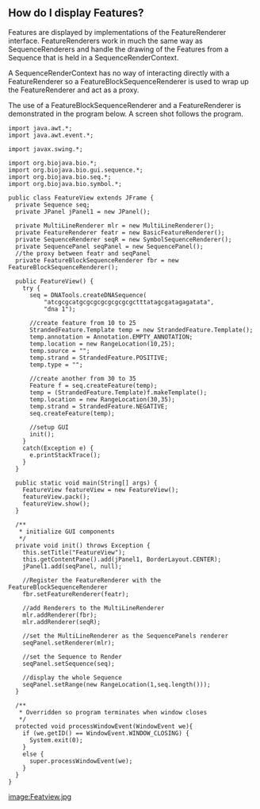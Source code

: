 == How do I display Features? ==

Features are displayed by implementations of the FeatureRenderer interface. FeatureRenderers work in much the same way as SequenceRenderers and handle the drawing of the Features from a Sequence that is held in a SequenceRenderContext.

A SequenceRenderContext has no way of interacting directly with a FeatureRenderer so a FeatureBlockSequenceRenderer is used to wrap up the FeatureRenderer and act as a proxy.

The use of a FeatureBlockSequenceRenderer and a FeatureRenderer is demonstrated in the program below. A screen shot follows the program.

<pre>
import java.awt.*;
import java.awt.event.*;

import javax.swing.*;

import org.biojava.bio.*;
import org.biojava.bio.gui.sequence.*;
import org.biojava.bio.seq.*;
import org.biojava.bio.symbol.*;

public class FeatureView extends JFrame {
  private Sequence seq;
  private JPanel jPanel1 = new JPanel();

  private MultiLineRenderer mlr = new MultiLineRenderer();
  private FeatureRenderer featr = new BasicFeatureRenderer();
  private SequenceRenderer seqR = new SymbolSequenceRenderer();
  private SequencePanel seqPanel = new SequencePanel();
  //the proxy between featr and seqPanel
  private FeatureBlockSequenceRenderer fbr = new FeatureBlockSequenceRenderer();

  public FeatureView() {
    try {
      seq = DNATools.createDNASequence(
          "atcgcgcatgcgcgcgcgcgcgcgctttatagcgatagagatata",
          "dna 1");

      //create feature from 10 to 25
      StrandedFeature.Template temp = new StrandedFeature.Template();
      temp.annotation = Annotation.EMPTY_ANNOTATION;
      temp.location = new RangeLocation(10,25);
      temp.source = "";
      temp.strand = StrandedFeature.POSITIVE;
      temp.type = "";

      //create another from 30 to 35
      Feature f = seq.createFeature(temp);
      temp = (StrandedFeature.Template)f.makeTemplate();
      temp.location = new RangeLocation(30,35);
      temp.strand = StrandedFeature.NEGATIVE;
      seq.createFeature(temp);

      //setup GUI
      init();
    }
    catch(Exception e) {
      e.printStackTrace();
    }
  }

  public static void main(String[] args) {
    FeatureView featureView = new FeatureView();
    featureView.pack();
    featureView.show();
  }

  /**
   * initialize GUI components
   */
  private void init() throws Exception {
    this.setTitle("FeatureView");
    this.getContentPane().add(jPanel1, BorderLayout.CENTER);
    jPanel1.add(seqPanel, null);

    //Register the FeatureRenderer with the FeatureBlockSequenceRenderer
    fbr.setFeatureRenderer(featr);

    //add Renderers to the MultiLineRenderer
    mlr.addRenderer(fbr);
    mlr.addRenderer(seqR);

    //set the MultiLineRenderer as the SequencePanels renderer
    seqPanel.setRenderer(mlr);

    //set the Sequence to Render
    seqPanel.setSequence(seq);

    //display the whole Sequence
    seqPanel.setRange(new RangeLocation(1,seq.length()));
  }

  /**
   * Overridden so program terminates when window closes
   */
  protected void processWindowEvent(WindowEvent we){
    if (we.getID() == WindowEvent.WINDOW_CLOSING) {
      System.exit(0);
    }
    else {
      super.processWindowEvent(we);
    }
  }
}
</pre>

[[image:Featview.jpg]]